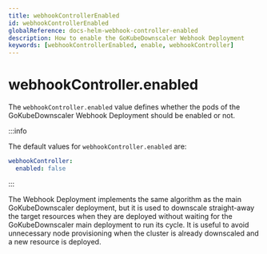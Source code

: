```yaml
---
title: webhookControllerEnabled
id: webhookControllerEnabled
globalReference: docs-helm-webhook-controller-enabled
description: How to enable the GoKubeDownscaler Webhook Deployment
keywords: [webhookControllerEnabled, enable, webhookController]
---
```


# webhookController.enabled

The `webhookController.enabled` value defines whether the pods of the GoKubeDownscaler Webhook Deployment should be enabled or not.

:::info

The default values for `webhookController.enabled` are:

```yaml
webhookController:
  enabled: false
```

:::

The Webhook Deployment implements the same algorithm as the main GoKubeDownscaler deployment, but it is used to downscale straight-away the
target resources when they are deployed without waiting for the GoKubeDownscaler main deployment to run its cycle.
It is useful to avoid unnecessary node provisioning when the cluster is already downscaled and a new resource is deployed.
